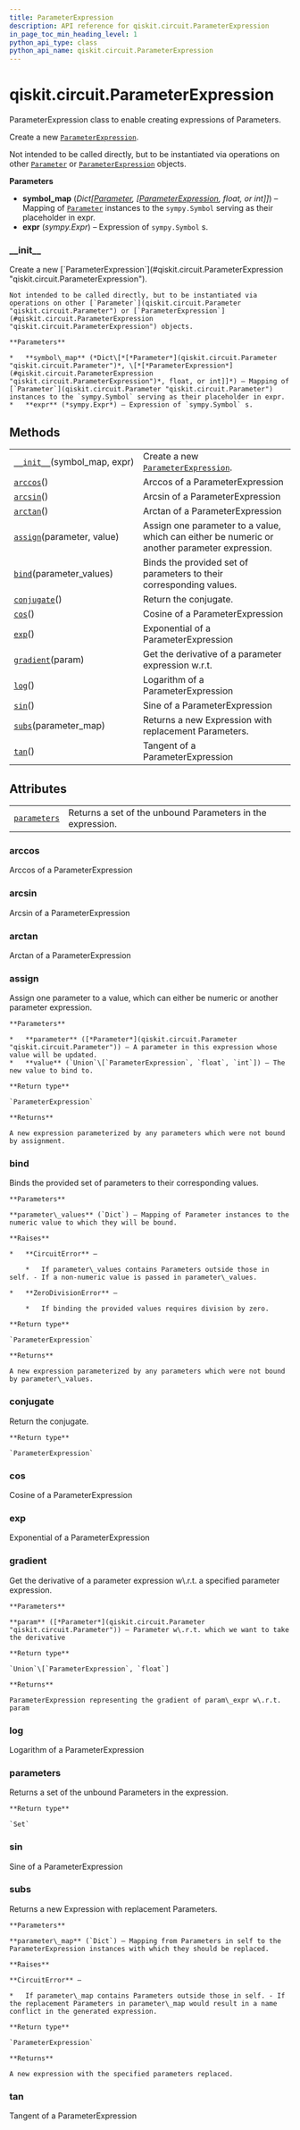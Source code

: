 ```yaml
---
title: ParameterExpression
description: API reference for qiskit.circuit.ParameterExpression
in_page_toc_min_heading_level: 1
python_api_type: class
python_api_name: qiskit.circuit.ParameterExpression
---
```


# qiskit.circuit.ParameterExpression

<Class id="qiskit.circuit.ParameterExpression" isDedicatedPage={true} github="https://github.com/qiskit/qiskit/tree/stable/0.17/qiskit/circuit/parameterexpression.py" signature="ParameterExpression(symbol_map, expr)" modifiers="class">
  ParameterExpression class to enable creating expressions of Parameters.

  Create a new [`ParameterExpression`](#qiskit.circuit.ParameterExpression "qiskit.circuit.ParameterExpression").

  Not intended to be called directly, but to be instantiated via operations on other [`Parameter`](qiskit.circuit.Parameter "qiskit.circuit.Parameter") or [`ParameterExpression`](#qiskit.circuit.ParameterExpression "qiskit.circuit.ParameterExpression") objects.

  **Parameters**

  *   **symbol\_map** (*Dict\[*[*Parameter*](qiskit.circuit.Parameter "qiskit.circuit.Parameter")*, \[*[*ParameterExpression*](#qiskit.circuit.ParameterExpression "qiskit.circuit.ParameterExpression")*, float, or int]]*) – Mapping of [`Parameter`](qiskit.circuit.Parameter "qiskit.circuit.Parameter") instances to the `sympy.Symbol` serving as their placeholder in expr.
  *   **expr** (*sympy.Expr*) – Expression of `sympy.Symbol` s.

  ### \_\_init\_\_

  <Function id="qiskit.circuit.ParameterExpression.__init__" signature="__init__(symbol_map, expr)">
    Create a new [`ParameterExpression`](#qiskit.circuit.ParameterExpression "qiskit.circuit.ParameterExpression").

    Not intended to be called directly, but to be instantiated via operations on other [`Parameter`](qiskit.circuit.Parameter "qiskit.circuit.Parameter") or [`ParameterExpression`](#qiskit.circuit.ParameterExpression "qiskit.circuit.ParameterExpression") objects.

    **Parameters**

    *   **symbol\_map** (*Dict\[*[*Parameter*](qiskit.circuit.Parameter "qiskit.circuit.Parameter")*, \[*[*ParameterExpression*](#qiskit.circuit.ParameterExpression "qiskit.circuit.ParameterExpression")*, float, or int]]*) – Mapping of [`Parameter`](qiskit.circuit.Parameter "qiskit.circuit.Parameter") instances to the `sympy.Symbol` serving as their placeholder in expr.
    *   **expr** (*sympy.Expr*) – Expression of `sympy.Symbol` s.
  </Function>

  ## Methods

  |                                                                                                                             |                                                                                                                 |
  | --------------------------------------------------------------------------------------------------------------------------- | --------------------------------------------------------------------------------------------------------------- |
  | [`__init__`](#qiskit.circuit.ParameterExpression.__init__ "qiskit.circuit.ParameterExpression.__init__")(symbol\_map, expr) | Create a new [`ParameterExpression`](#qiskit.circuit.ParameterExpression "qiskit.circuit.ParameterExpression"). |
  | [`arccos`](#qiskit.circuit.ParameterExpression.arccos "qiskit.circuit.ParameterExpression.arccos")()                        | Arccos of a ParameterExpression                                                                                 |
  | [`arcsin`](#qiskit.circuit.ParameterExpression.arcsin "qiskit.circuit.ParameterExpression.arcsin")()                        | Arcsin of a ParameterExpression                                                                                 |
  | [`arctan`](#qiskit.circuit.ParameterExpression.arctan "qiskit.circuit.ParameterExpression.arctan")()                        | Arctan of a ParameterExpression                                                                                 |
  | [`assign`](#qiskit.circuit.ParameterExpression.assign "qiskit.circuit.ParameterExpression.assign")(parameter, value)        | Assign one parameter to a value, which can either be numeric or another parameter expression.                   |
  | [`bind`](#qiskit.circuit.ParameterExpression.bind "qiskit.circuit.ParameterExpression.bind")(parameter\_values)             | Binds the provided set of parameters to their corresponding values.                                             |
  | [`conjugate`](#qiskit.circuit.ParameterExpression.conjugate "qiskit.circuit.ParameterExpression.conjugate")()               | Return the conjugate.                                                                                           |
  | [`cos`](#qiskit.circuit.ParameterExpression.cos "qiskit.circuit.ParameterExpression.cos")()                                 | Cosine of a ParameterExpression                                                                                 |
  | [`exp`](#qiskit.circuit.ParameterExpression.exp "qiskit.circuit.ParameterExpression.exp")()                                 | Exponential of a ParameterExpression                                                                            |
  | [`gradient`](#qiskit.circuit.ParameterExpression.gradient "qiskit.circuit.ParameterExpression.gradient")(param)             | Get the derivative of a parameter expression w\.r.t.                                                            |
  | [`log`](#qiskit.circuit.ParameterExpression.log "qiskit.circuit.ParameterExpression.log")()                                 | Logarithm of a ParameterExpression                                                                              |
  | [`sin`](#qiskit.circuit.ParameterExpression.sin "qiskit.circuit.ParameterExpression.sin")()                                 | Sine of a ParameterExpression                                                                                   |
  | [`subs`](#qiskit.circuit.ParameterExpression.subs "qiskit.circuit.ParameterExpression.subs")(parameter\_map)                | Returns a new Expression with replacement Parameters.                                                           |
  | [`tan`](#qiskit.circuit.ParameterExpression.tan "qiskit.circuit.ParameterExpression.tan")()                                 | Tangent of a ParameterExpression                                                                                |

  ## Attributes

  |                                                                                                                |                                                            |
  | -------------------------------------------------------------------------------------------------------------- | ---------------------------------------------------------- |
  | [`parameters`](#qiskit.circuit.ParameterExpression.parameters "qiskit.circuit.ParameterExpression.parameters") | Returns a set of the unbound Parameters in the expression. |

  ### arccos

  <Function id="qiskit.circuit.ParameterExpression.arccos" signature="arccos()">
    Arccos of a ParameterExpression
  </Function>

  ### arcsin

  <Function id="qiskit.circuit.ParameterExpression.arcsin" signature="arcsin()">
    Arcsin of a ParameterExpression
  </Function>

  ### arctan

  <Function id="qiskit.circuit.ParameterExpression.arctan" signature="arctan()">
    Arctan of a ParameterExpression
  </Function>

  ### assign

  <Function id="qiskit.circuit.ParameterExpression.assign" signature="assign(parameter, value)">
    Assign one parameter to a value, which can either be numeric or another parameter expression.

    **Parameters**

    *   **parameter** ([*Parameter*](qiskit.circuit.Parameter "qiskit.circuit.Parameter")) – A parameter in this expression whose value will be updated.
    *   **value** (`Union`\[`ParameterExpression`, `float`, `int`]) – The new value to bind to.

    **Return type**

    `ParameterExpression`

    **Returns**

    A new expression parameterized by any parameters which were not bound by assignment.
  </Function>

  ### bind

  <Function id="qiskit.circuit.ParameterExpression.bind" signature="bind(parameter_values)">
    Binds the provided set of parameters to their corresponding values.

    **Parameters**

    **parameter\_values** (`Dict`) – Mapping of Parameter instances to the numeric value to which they will be bound.

    **Raises**

    *   **CircuitError** –

        *   If parameter\_values contains Parameters outside those in self. - If a non-numeric value is passed in parameter\_values.

    *   **ZeroDivisionError** –

        *   If binding the provided values requires division by zero.

    **Return type**

    `ParameterExpression`

    **Returns**

    A new expression parameterized by any parameters which were not bound by parameter\_values.
  </Function>

  ### conjugate

  <Function id="qiskit.circuit.ParameterExpression.conjugate" signature="conjugate()">
    Return the conjugate.

    **Return type**

    `ParameterExpression`
  </Function>

  ### cos

  <Function id="qiskit.circuit.ParameterExpression.cos" signature="cos()">
    Cosine of a ParameterExpression
  </Function>

  ### exp

  <Function id="qiskit.circuit.ParameterExpression.exp" signature="exp()">
    Exponential of a ParameterExpression
  </Function>

  ### gradient

  <Function id="qiskit.circuit.ParameterExpression.gradient" signature="gradient(param)">
    Get the derivative of a parameter expression w\.r.t. a specified parameter expression.

    **Parameters**

    **param** ([*Parameter*](qiskit.circuit.Parameter "qiskit.circuit.Parameter")) – Parameter w\.r.t. which we want to take the derivative

    **Return type**

    `Union`\[`ParameterExpression`, `float`]

    **Returns**

    ParameterExpression representing the gradient of param\_expr w\.r.t. param
  </Function>

  ### log

  <Function id="qiskit.circuit.ParameterExpression.log" signature="log()">
    Logarithm of a ParameterExpression
  </Function>

  ### parameters

  <Function id="qiskit.circuit.ParameterExpression.parameters" signature="parameters" modifiers="property">
    Returns a set of the unbound Parameters in the expression.

    **Return type**

    `Set`
  </Function>

  ### sin

  <Function id="qiskit.circuit.ParameterExpression.sin" signature="sin()">
    Sine of a ParameterExpression
  </Function>

  ### subs

  <Function id="qiskit.circuit.ParameterExpression.subs" signature="subs(parameter_map)">
    Returns a new Expression with replacement Parameters.

    **Parameters**

    **parameter\_map** (`Dict`) – Mapping from Parameters in self to the ParameterExpression instances with which they should be replaced.

    **Raises**

    **CircuitError** –

    *   If parameter\_map contains Parameters outside those in self. - If the replacement Parameters in parameter\_map would result in a name conflict in the generated expression.

    **Return type**

    `ParameterExpression`

    **Returns**

    A new expression with the specified parameters replaced.
  </Function>

  ### tan

  <Function id="qiskit.circuit.ParameterExpression.tan" signature="tan()">
    Tangent of a ParameterExpression
  </Function>
</Class>

